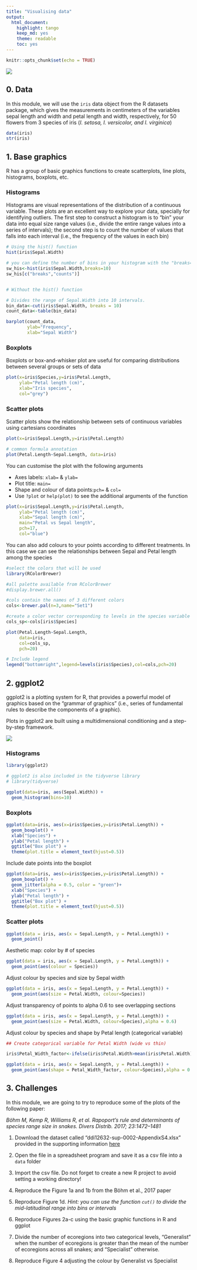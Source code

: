 ```yaml
---
title: "Visualising data"
output: 
  html_document: 
    highlight: tango
    keep_md: yes
    theme: readable
    toc: yes
---
```


```r
knitr::opts_chunk$set(echo = TRUE)
```


![](./figs/Abela_chart_suggestion.png)

## 0. Data 

In this module, we will use the `iris` data object from the R datasets package, which gives the measurements in centimeters of the variables sepal length and width and petal length and width, respectively, for 50 flowers from 3 species of iris (_I. setosa, I. versicolor, and I. virginica_)

```r
data(iris)
str(iris)
```

## 1. Base graphics

R has a group of basic graphics functions to create scatterplots, line plots, histograms, boxplots, etc. 

### Histograms

Histograms are visual representations of the distribution of a continuous variable. These plots are an excellent way to explore your data, specially for identifying outliers. The first step to construct a histogram is to "bin" your data into equal size range values (i.e., divide the entire range values into a series of intervals); the second step is to count the number of values that falls into each interval (i.e., the frequency of the values in each bin)

```r
# Using the hist() function
hist(iris$Sepal.Width)

# you can define the number of bins in your histogram with the "breaks=" argument"
sw_his<-hist(iris$Sepal.Width,breaks=10)
sw_his[c("breaks","counts")]


# Without the hist() function

# Divides the range of Sepal.Width into 10 intervals. 
bin_data<-cut(iris$Sepal.Width, breaks = 10)
count_data<-table(bin_data)

barplot(count_data,
        ylab="Frequency",
        xlab="Sepal Width")
```

### Boxplots 

Boxplots or box-and-whisker plot are useful for comparing distributions between several groups or sets of data

```r

plot(x=iris$Species,y=iris$Petal.Length,
     ylab="Petal length (cm)",
     xlab="Iris species",
     col="grey")

```


### Scatter plots

Scatter plots show the relationship between sets of continuous variables using cartesians coordinates

```r

plot(x=iris$Sepal.Length,y=iris$Petal.Length)

# common formula annotation
plot(Petal.Length~Sepal.Length, data=iris)
```

You can customise the plot with the following arguments

  * Axes labels: `xlab=` & `ylab=`
  * Plot title: `main=`
  * Shape and colour of data points:`pch=` & `col=`
  * Use `?plot` or `help(plot)` to see the additional arguments of the function

```r

plot(x=iris$Sepal.Length,y=iris$Petal.Length,
     ylab="Petal length (cm)",
     xlab="Sepal length (cm)",
     main="Petal vs Sepal length", 
     pch=17,
     col="blue")

```

You can also add colours to your points according to different treatments. In this case we can see the relationships between Sepal and Petal length among the species

```r
#select the colors that will be used
library(RColorBrewer)

#all palette available from RColorBrewer
#display.brewer.all() 

#cols contain the names of 3 different colors
cols<-brewer.pal(n=3,name="Set1")

#create a color vector corresponding to levels in the species variable in the iris dataset
cols_sp<-cols[iris$Species]

plot(Petal.Length~Sepal.Length, 
     data=iris, 
     col=cols_sp,
     pch=20)

# Include legend
legend("bottomright",legend=levels(iris$Species),col=cols,pch=20)
```


## 2. ggplot2

ggplot2 is a plotting system for R, that provides a powerful model of graphics based on the "grammar of graphics" (i.e., series of fundamental rules to describe the components of a graphic). 

Plots in ggplot2 are built using a multidimensional conditioning and a step-by-step framework.

![](./figs/ggplot_intro1.png)


### Histograms

```r
library(ggplot2)

# ggplot2 is also included in the tidyverse library
# library(tidyverse)

ggplot(data=iris, aes(Sepal.Width)) + 
  geom_histogram(bins=10)

```

### Boxplots

```r

ggplot(data=iris, aes(x=iris$Species,y=iris$Petal.Length)) +
  geom_boxplot() +
  xlab("Species") +
  ylab("Petal length") +
  ggtitle("Box plot") +
  theme(plot.title = element_text(hjust=0.5))

```

Include date points into the boxplot

```r
ggplot(data=iris, aes(x=iris$Species,y=iris$Petal.Length)) +
  geom_boxplot() +
  geom_jitter(alpha = 0.5, color = "green")+
  xlab("Species") +
  ylab("Petal length") +
  ggtitle("Box plot") +
  theme(plot.title = element_text(hjust=0.5))

```


### Scatter plots

```r


ggplot(data = iris, aes(x = Sepal.Length, y = Petal.Length)) +
  geom_point()


```

Aesthetic map: color by # of species

```r
ggplot(data = iris, aes(x = Sepal.Length, y = Petal.Length)) +
  geom_point(aes(colour = Species))
```

Adjust colour by species and size by Sepal width

```r
ggplot(data = iris, aes(x = Sepal.Length, y = Petal.Length)) +
  geom_point(aes(size = Petal.Width, colour=Species))
```

Adjust transparency of points to alpha 0.6 to see overlapping sections

```r
ggplot(data = iris, aes(x = Sepal.Length, y = Petal.Length)) +
  geom_point(aes(size = Petal.Width, colour=Species),alpha = 0.6)
```

Adjust colour by species and shape by Petal length (categorical variable)

```r
## Create categorical variable for Petal Width (wide vs thin)

iris$Petal_Width_factor<-ifelse(iris$Petal.Width>mean(iris$Petal.Width), "Wide","Thin")

ggplot(data = iris, aes(x = Sepal.Length, y = Petal.Length)) +
  geom_point(aes(shape = Petal_Width_factor, colour=Species),alpha = 0.6, size=4)
```

## 3. Challenges

In this module, we are going to try to reproduce some of the plots of the following paper: 

*Böhm M, Kemp R, Williams R, et al. Rapoport's rule and determinants of species range size in snakes. Divers Distrib. 2017; 23:1472–1481*

1. Download the dataset called "ddi12632-sup-0002-AppendixS4.xlsx" provided in the supporting information [here](https://doi.org/10.1111/ddi.12632)

2. Open the file in a spreadsheet program and save it as a csv file into a `data` folder

3. Import the csv file. Do not forget to create a new R project to avoid setting a working directory!

4. Reproduce the Figure 1a and 1b from the Böhm et al., 2017 paper 

5. Reproduce Figure 1d. *Hint: you can use the function `cut()` to divide the mid-latitudinal range into bins or intervals*

6. Reproduce Figures 2a-c using the basic graphic functions in R and ggplot

7. Divide the number of ecoregions into two categorical levels, "Generalist" when the number of ecoregions is greater than the mean of the number of ecoregions across all snakes; and "Specialist" otherwise. 

8. Reproduce Figure 4 adjusting the colour by Generalist vs Specialist

